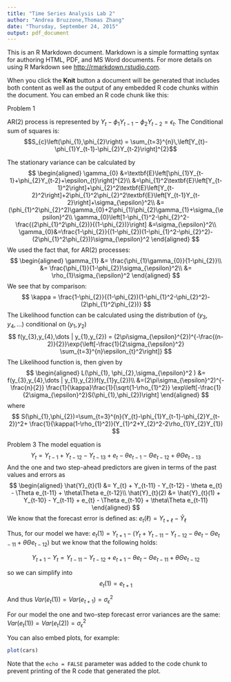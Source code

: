 ```yaml
---
title: "Time Series Analysis Lab 2"
author: "Andrea Bruzzone,Thomas Zhang"
date: "Thursday, September 24, 2015"
output: pdf_document
---
```


This is an R Markdown document. Markdown is a simple formatting syntax for authoring HTML, PDF, and MS Word documents. For more details on using R Markdown see <http://rmarkdown.rstudio.com>.

When you click the **Knit** button a document will be generated that includes both content as well as the output of any embedded R code chunks within the document. You can embed an R code chunk like this:

Problem 1

AR(2) process is represented by $Y_{t}-\phi_{1}Y_{t-1}-\phi_{2}Y_{t-2}=\epsilon_{t}$. The Conditional sum of squares is: $$S_{c}\left(\phi_{1},\phi_{2}\right) = \sum_{t=3}^{n}\,\left[Y_{t}-\phi_{1}Y_{t-1}-\phi_{2}Y_{t-2}\right]^{2}$$

The stationary variance can be calculated by 
$$
\begin{aligned}
\gamma_{0} &=\textbf{E}\left[\phi_{1}Y_{t-1}+\phi_{2}Y_{t-2}+\epsilon_{t}\right]^{2}\\
&=\phi_{1}^2\textbf{E}\left[Y_{t-1}^2\right]+\phi_{2}^2\textbf{E}\left[Y_{t-2}^2\right]+2\phi_{1}^2\phi_{2}^2\textbf{E}\left[Y_{t-1}Y_{t-2}\right]+\sigma_{\epsilon}^2\\
&=(\phi_{1}^2\phi_{2}^2)\gamma_{0}+2\phi_{1}\phi_{2}\gamma_{1}+\sigma_{\epsilon}^2\\
\gamma_{0}\left[1-\phi_{1}^2-\phi_{2}^2-\frac{(2\phi_{1}^2\phi_{2})}{(1-\phi_{2})}\right] &=\sigma_{\epsilon}^2\\
\gamma_{0}&=\frac{1-\phi_{2}}{(1-\phi_{2})(1-\phi_{1}^2-\phi_{2}^2)-(2\phi_{1}^2\phi_{2})}\sigma_{\epsilon}^2
\end{aligned}
$$
We used the fact that, for AR(2) processes: 
$$
\begin{aligned}
\gamma_{1} &= \frac{\phi_{1}\gamma_{0}}{1-\phi_{2}}\\
&= \frac{\phi_{1}}{1-\phi_{2}}\sigma_{\epsilon}^2\\
&= \rho_{1}\sigma_{\epsilon}^2
\end{aligned}
$$
We see that by comparison:
$$
\kappa = \frac{1-\phi_{2}}{(1-\phi_{2})(1-\phi_{1}^2-\phi_{2}^2)-(2\phi_{1}^2\phi_{2})}
$$
The Likelihood function can be calculated using the distribution of $(y_{3},y_{4},\dots)$ conditional on $(y_{1},y_{2})$
$$
f(y_{3},y_{4},\dots | y_{1},y_{2}) = (2\pi\sigma_{\epsilon}^{2})^{-\frac{(n-2)}{2}}\exp{\left[-\frac{1}{2\sigma_{\epsilon}^2} \sum_{t=3}^{n}\epsilon_{t}^2\right]}
$$
The Likelihood function is, then given by
$$
\begin{aligned}
L(\phi_{1}, \phi_{2},\sigma_{\epsilon}^2 ) &= f(y_{3},y_{4},\dots | y_{1},y_{2})f(y_{1}y_{2})\\
&=(2\pi\sigma_{\epsilon}^2)^{-\frac{n}{2}} \frac{1}{\kappa}\frac{1}{\sqrt{1-\rho_{1}^2}} \exp\left[-\frac{1}{2\sigma_{\epsilon}^2}S(\phi_{1},\phi_{2})\right]
\end{aligned}
$$
where
$$
S(\phi_{1},\phi_{2})=\sum_{t=3}^{n}(Y_{t}-\phi_{1}Y_{t-1}-\phi_{2}Y_{t-2})^2+ \frac{1}{\kappa(1-\rho_{1}^2)}(Y_{1}^2+Y_{2}^2-2\rho_{1}Y_{2}Y_{1})
$$

Problem 3
The model equation is 
$$Y_{t}=Y_{t-1} + Y_{t-12} - Y_{t-13} + e_{t} - \theta e_{t-1} - \Theta e_{t-12} + \theta\Theta e_{t-13}$$
And the one and two step-ahead predictors are given in terms of the past values and errors as
$$
\begin{aligned}
\hat{Y}_{t}(1) &= Y_{t} + Y_{t-11} - Y_{t-12} - \theta e_{t} - \Theta e_{t-11} + \theta\Theta e_{t-12}\\
\hat{Y}_{t}(2) &= \hat{Y}_{t}(1) + Y_{t-10} - Y_{t-11} + e_{t} - \Theta e_{t-10} + \theta\Theta e_{t-11}
\end{aligned}
$$
We know that the forecast error is defined as: 
$e_{t}(\ell)=Y_{t+\ell}-\hat{Y}_{\ell}$


Thus, for our model we have:
$e_{t}(1)=Y_{t+1}-\left(Y_{t} + Y_{t-11} - Y_{t-12} - \theta e_{t} - \Theta e_{t-11} + \theta\Theta e_{t-12}\right)$
but we know that the following holds:


$$Y_{t+1}- Y_{t} = Y_{t-11}- Y_{t-12}+ e_{t+1} - \theta e_{t} - \Theta e_{t-11} + \theta \Theta e_{t-12} $$


so we can simplify into 
$$e_{t}(1) = e_{t+1}$$

And thus
$Var(e_{t}(1))=Var(e_{t+1})=\sigma_{\epsilon}^2$


For our model the one and two-step forecast error variances are the same:
$Var(e_{t}(1)) = Var(e_{t}(2)) = \sigma_{\epsilon}^2$


You can also embed plots, for example:

```r
plot(cars)
```

Note that the `echo = FALSE` parameter was added to the code chunk to prevent printing of the R code that generated the plot.
